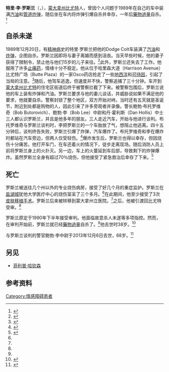 {{Infobox person
| name = 特里·罗斯兰<br>Terry Rossland
| birth_name = {{Nowrap|特里·李·罗斯兰}}<br>{{Nowrap|Terry Lee Rossland}}
| birth_date = {{birth date|mf=yes|1952|6|21}}
| birth_place = 美国[[蒙大拿州|蒙大拿州]][[銀弓縣_(蒙大拿州)|銀弓縣]]
| death_date = {{death date and age|mf=yes|1990|10|9|1952|6|21}}
| death_place = 美国蒙大拿州[[比尤特_(蒙大拿州)|比尤特]]
| death_cause = [[藥物過量|藥物過量]]自杀
| nationality = 美国
| job = 
| spouse(s) = 
| children = 1
}}
'''特里·李·罗斯兰'''（{{lang-en|Terry Lee Rossland}}，{{bd|1952年|6月21日|1990年|10月9日}}），[[比尤特_(蒙大拿州)|蒙大拿州比尤特]]人，曾因个人问题于1989年在自己的车中装满[[汽油|汽油]]和[[管狀炸彈|管道炸弹]]，随后坐在车内将炸弹引爆自杀并幸存，一年后[[藥物過量|藥物過量]]自杀。<ref name="mt">{{Cite news|url=https://mtstandard.com/news/local/one-of-butte-s-finest-dan-hollis---former/article_93946513-231d-53ba-ac15-16d02ca30075.html|title=One of Butte's Finest: Dan Hollis - former officer, constant collector|date=October 10, 2015|work=[[Montana_Standard|Montana Standard]]|publication-place=|accessdate=June 10, 2018|archive-date=2018-06-12|archive-url=https://web.archive.org/web/20180612135836/https://mtstandard.com/news/local/one-of-butte-s-finest-dan-hollis---former/article_93946513-231d-53ba-ac15-16d02ca30075.html|dead-url=no}}</ref>

== 自杀未遂 ==
1989年12月20日，有[[精神疾患|精神病]]史的特里·罗斯兰把他的Dodge Colt车装满了[[汽油|汽油]]和[[管狀炸彈|炸弹]]，企图自杀。罗斯兰因即将与妻子离婚而感到沮丧。当天早些时候，他的妻子获得了限制令，禁止他与他们15岁的儿子来往。<ref name="bomb">{{Cite web|title=Bomb victim recovering|url=https://www.newspapers.com/newspage/415284952/|date=1990-01-01|work=[[The_Billings_Gazette|The Billings Gazette]]|access-date=2020-08-15|archive-date=2019-03-30|archive-url=https://web.archive.org/web/20190330210155/https://www.newspapers.com/newspage/415284952/|dead-url=no}}</ref>此外，罗斯兰还失去了工作。他服用了许多[[镇痛药|止痛药]]，情绪十分不稳定。他从位于哈里森大道（Harrison Avenue）比尤特广场（Butte Plaza）的一家Osco药店抢走了一些[[地西泮|地西泮]]和[[可待因|可待因]]，引起了当局的注意。<ref name="great">{{Cite web|title=Great Falls Tribune from Great Falls, Montana|url=https://www.newspapers.com/newspage/238005726/|date=1990-05-17|work=[[The_Billings_Gazette|The Billings Gazette]]|access-date=2020-08-15|archive-date=2019-03-30|archive-url=https://web.archive.org/web/20190330210225/https://www.newspapers.com/newspage/238005726/|dead-url=no}}</ref>随后，他驾车逃逸，但速度并不快，警察追捕了三十分钟。车开到[[比尤特_(蒙大拿州)|蒙大拿州比尤特]]的住宅区街道后终于被警察拦截了下来。被警察包围后，罗斯兰说他的车上装有炸弹和汽油。罗斯兰要求与他的妻儿谈话，并威胁说如果不满足他的要求，他就要自杀。警察封锁了整个地区，双方开始对峙。当时还有五天就是圣诞节，附近到处都是购物的人，因此引来了许多旁观者并录像。警长鲍勃·布托罗维奇（Bob Butorovich）、鲍勃·李（Bob Lee）中尉和丹·霍利斯（Dan Hollis）中士三人都认识罗斯兰，并且是他多年的朋友。三人走近汽车，开始与他进行谈判。布托罗维奇与罗斯兰谈判时，李把罗斯兰的一个车胎放了气，想阻止他逃离。四十五分钟后，谈判终告失败，罗斯兰引爆了炸弹，汽车爆炸了。布托罗维奇和李在爆炸时都站在汽车旁边，但两人仅受轻伤。<ref>{{Cite web|title=UPDATED: Bob Lee’s public service recalled; see full obituary|url=http://mtstandard.com/news/local/updated-bob-lee-s-public-service-recalled-see-full-obituary/article_5ca9231c-616a-11e3-8998-0019bb2963f4.html|accessdate=2016-04-16|author=Smith|first=Mike|work=[[Montana_Standard|Montana Standard]]|archive-date=2019-03-30|archive-url=https://web.archive.org/web/20190330221611/https://mtstandard.com/news/local/updated-bob-lee-s-public-service-recalled-see-full-obituary/article_5ca9231c-616a-11e3-8998-0019bb2963f4.html|dead-url=no}}</ref>爆炸发生后，罗斯兰也得以幸存，但因烧伤十分痛苦。他打开车门，在车还着火的情况下，徒步走离现场。随后消防人员上前将罗斯兰身上的火扑灭。另一边，车上的火蔓延到车后部，导致剩下的炸弹爆炸。虽然罗斯兰全身有超过70％烧伤，但他接受了紧急救治后幸存了下来。<ref name="wwpv">{{Cite web|title=World's Wildest Police Videos S3E09 (Apr 2003 Airing) Phoenix, AZ|url=https://www.youtube.com/watch?v=HC2bH6_Fw7o?t=1869|accessdate=4 August 2020}}</ref>

== 死亡 ==
罗斯兰被送往几个州以外的专业烧伤病房，接受了好几个月的重症监护。罗斯兰在[[盐湖城|盐湖城]]犹他大学医疗中心的烧伤室呆了三个多月。<ref name="bomb" />在此期间，他至少接受了3次[[植皮|皮肤移植手术]]。罗斯兰后来被转移到蒙大拿州立医院。<ref name="great" />之后，他被引渡回比尤特受审。<ref name="wwpv" />

罗斯兰原定于1990年下半年接受审判。他面临故意杀人未遂等多项指控。然而，在审判开始前，罗斯兰就已经[[藥物過量|藥物過量]]自杀了。<ref name="mt" />他去世时38岁。<ref>{{Cite news|url=https://news.google.com/newspapers?nid=1314&dat=19901010&id=PwhQAAAAIBAJ&sjid=UggEAAAAIBAJ&pg=1733,6154731&hl=en|title=Man involved in bombing case found dead|author=|first=|date=October 10, 1990|work=[[The_Spokesman-Review|The Spokesman-Review]]|publication-place=|accessdate=April 4, 2016|via=[[Associated_Press|Associated Press]]}}</ref>

与罗斯兰谈判的警官鲍勃·李中尉于2013年12月6日去世，68岁。<ref>{{Cite web|title=Bob Lee's obituary|url=http://mtstandard.com/bob-lee-s-obituary/article_f35ec81a-61cf-11e3-8516-0019bb2963f4.html|accessdate=2016-04-16|work=Montana Standard|archive-date=2018-06-22|archive-url=https://web.archive.org/web/20180622140114/https://mtstandard.com/bob-lee-s-obituary/article_f35ec81a-61cf-11e3-8516-0019bb2963f4.html|dead-url=no}}</ref>

== 另见 ==

* [[菲利普·哈钦森|菲利普·哈钦森]] 

== 参考资料 ==
{{Reflist}}

{{DEFAULTSORT: Rossland, Terry}}
[[Category:情感障碍患者|Category:情感障碍患者]]